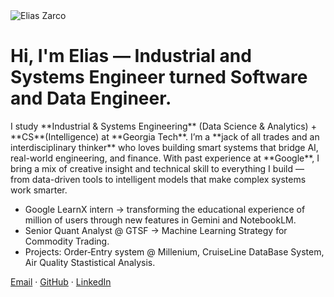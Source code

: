 <div className="flex items-center gap-6 mb-8">
  <img 
    src="/images/profile/IMG_4026 2.png" 
    alt="Elias Zarco" 
    className="w-24 h-24 rounded-full object-cover border-2 border-gray-200"
  />
  <div>
    <h1 className="text-3xl font-bold mb-2">Hi, I'm Elias — Industrial and Systems Engineer turned Software and Data Engineer.</h1>
  </div>
</div>
I study **Industrial & Systems Engineering** (Data Science & Analytics) + **CS**(Intelligence) at **Georgia Tech**. 
I’m a **jack of all trades and an interdisciplinary thinker** who loves building smart systems that bridge AI, real-world engineering, and finance.
With past experience at **Google**, I bring a mix of creative insight and technical skill to everything I build — from data-driven tools to intelligent models that make complex systems work smarter.

- Google LearnX intern → transforming the educational experience of million of users through new features in Gemini and NotebookLM.
- Senior Quant Analyst @ GTSF → Machine Learning Strategy for Commodity Trading.
- Projects: Order‑Entry system @ Millenium, CruiseLine DataBase System, Air Quality Stastistical Analysis.

[Email](mailto:eliaszarco@gmail.com) · [GitHub](https://github.com/zarcop) · [LinkedIn](https://linkedin.com/in/eliaszarcog) 
